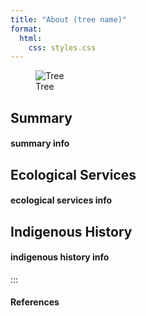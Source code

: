 ```yaml
---
title: "About (tree name)"
format:
  html:
    css: styles.css
---
```


![Tree](/Users/joshlefkowicz/treesamplewebiste2/img/Screenshot 2025-04-21 at 10.38.42 PM.png){fig-align="center" fig-caption="This is the caption text" .caption-custom}


## Summary

#### summary info

## Ecological Services

#### ecological services info

## Indigenous History

#### indigenous history info

:::

#### References
